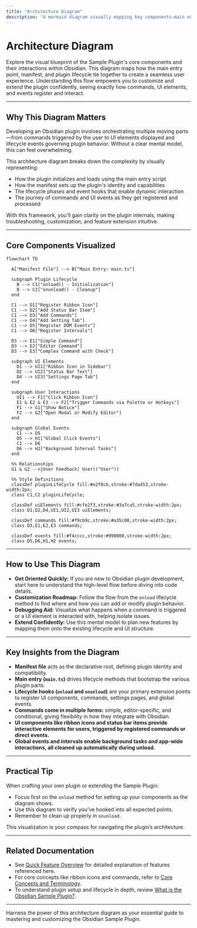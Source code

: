 ```yaml
---
title: "Architecture Diagram"
description: "A mermaid diagram visually mapping key components—main entry, manifest, plugin lifecycle—and their relationships. Shows how commands, UI elements, and events are registered and flow through the plugin, providing a mental model for customization."
---
```


# Architecture Diagram

Explore the visual blueprint of the Sample Plugin's core components and their interactions within Obsidian. This diagram maps how the main entry point, manifest, and plugin lifecycle tie together to create a seamless user experience. Understanding this flow empowers you to customize and extend the plugin confidently, seeing exactly how commands, UI elements, and events register and interact.

---

## Why This Diagram Matters

Developing an Obsidian plugin involves orchestrating multiple moving parts—from commands triggered by the user to UI elements displayed and lifecycle events governing plugin behavior. Without a clear mental model, this can feel overwhelming.

This architecture diagram breaks down the complexity by visually representing:

- How the plugin initializes and loads using the main entry script
- How the manifest sets up the plugin's identity and capabilities
- The lifecycle phases and event hooks that enable dynamic interaction
- The journey of commands and UI events as they get registered and processed

With this framework, you’ll gain clarity on the plugin internals, making troubleshooting, customization, and feature extension intuitive.

---

## Core Components Visualized

```mermaid
flowchart TD

  A["Manifest File"] --> B["Main Entry: main.ts"]

  subgraph Plugin Lifecycle
    B --> C1["onload() - Initialization"]
    B --> C2["onunload() - Cleanup"]
  end

  C1 --> D1["Register Ribbon Icon"]
  C1 --> D2["Add Status Bar Item"]
  C1 --> D3["Add Commands"]
  C1 --> D4["Add Setting Tab"]
  C1 --> D5["Register DOM Events"]
  C1 --> D6["Register Intervals"]

  D3 --> E1["Simple Command"]
  D3 --> E2["Editor Command"]
  D3 --> E3["Complex Command with Check"]

  subgraph UI Elements
    D1 --> UI1["Ribbon Icon in Sidebar"]
    D2 --> UI2["Status Bar Text"]
    D4 --> UI3["Settings Page Tab"]
  end

  subgraph User Interactions
    UI1 --> F1["Click Ribbon Icon"]
    E1 & E2 & E3 --> F2["Trigger Commands via Palette or Hotkeys"]
    F1 --> G1["Show Notice"]
    F2 --> G2["Open Modal or Modify Editor"]
  end

  subgraph Global Events
    C1 --> D5
    D5 --> H1["Global Click Events"]
    C1 --> D6
    D6 --> H2["Background Interval Tasks"]
  end

  %% Relationships
  G1 & G2 -->|User Feedback| User(("User"))

  %% Style Definitions
  classDef pluginLifeCycle fill:#e2f0cb,stroke:#7da453,stroke-width:2px;
  class C1,C2 pluginLifeCycle;

  classDef uiElements fill:#cfe2f3,stroke:#3a7ca5,stroke-width:2px;
  class D1,D2,D4,UI1,UI2,UI3 uiElements;

  classDef commands fill:#f9cb9c,stroke:#a35c00,stroke-width:2px;
  class D3,E1,E2,E3 commands;

  classDef events fill:#f4cccc,stroke:#990000,stroke-width:2px;
  class D5,D6,H1,H2 events;
```

---

## How to Use This Diagram

- **Get Oriented Quickly:** If you are new to Obsidian plugin development, start here to understand the high-level flow before diving into code details.
- **Customization Roadmap:** Follow the flow from the `onload` lifecycle method to find where and how you can add or modify plugin behavior.
- **Debugging Aid:** Visualize what happens when a command is triggered or a UI element is interacted with, helping isolate issues.
- **Extend Confidently:** Use this mental model to plan new features by mapping them onto the existing lifecycle and UI structure.

---

## Key Insights from the Diagram

- **Manifest file** acts as the declarative root, defining plugin identity and compatibility.
- **Main entry (`main.ts`)** drives lifecycle methods that bootstrap the various plugin parts.
- **Lifecycle hooks (`onload` and `onunload`)** are your primary extension points to register UI components, commands, settings pages, and global events.
- **Commands come in multiple forms:** simple, editor-specific, and conditional, giving flexibility in how they integrate with Obsidian.
- **UI components like ribbon icons and status bar items provide interactive elements for users, triggered by registered commands or direct events.**
- **Global events and intervals enable background tasks and app-wide interactions, all cleaned up automatically during unload.**

---

## Practical Tip

When crafting your own plugin or extending the Sample Plugin:

- Focus first on the `onload` method for setting up your components as the diagram shows.
- Use this diagram to verify you’ve hooked into all expected points.
- Remember to clean up properly in `onunload`.

This visualization is your compass for navigating the plugin’s architecture.

---

## Related Documentation

- See [Quick Feature Overview](/overview/features-architecture/quick-features-summary) for detailed explanation of features referenced here.
- For core concepts like ribbon icons and commands, refer to [Core Concepts and Terminology](/overview/getting-started-intro/core-concepts-terminology).
- To understand plugin setup and lifecycle in depth, review [What is the Obsidian Sample Plugin?](/overview/getting-started-intro/what-is-plugin).

---

Harness the power of this architecture diagram as your essential guide to mastering and customizing the Obsidian Sample Plugin.
